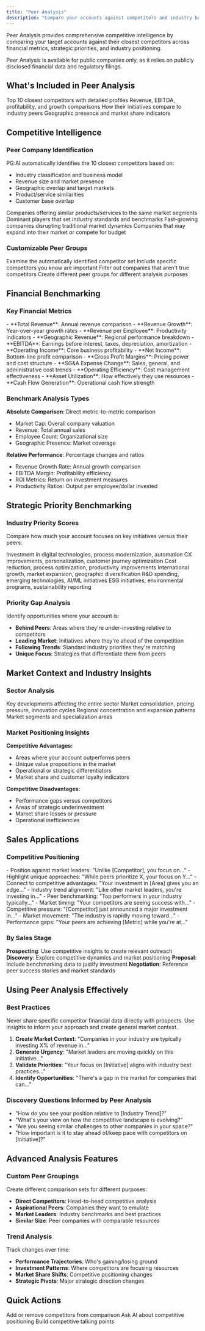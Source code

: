 ```yaml
---
title: "Peer Analysis"
description: "Compare your accounts against competitors and industry benchmarks"
---
```


Peer Analysis provides comprehensive competitive intelligence by comparing your target accounts against their closest competitors across financial metrics, strategic priorities, and industry positioning.

<Info>
  Peer Analysis is available for public companies only, as it relies on publicly disclosed financial data and regulatory filings.
</Info>

## What's Included in Peer Analysis

<CardGroup cols={2}>
  <Card title="Competitive Landscape" icon="chess">
    Top 10 closest competitors with detailed profiles
  </Card>
  <Card title="Financial Benchmarking" icon="chart-line">
    Revenue, EBITDA, profitability, and growth comparisons
  </Card>
  <Card title="Strategic Priorities" icon="bullseye">
    How their initiatives compare to industry peers
  </Card>
  <Card title="Market Positioning" icon="location-dot">
    Geographic presence and market share indicators
  </Card>
</CardGroup>

## Competitive Intelligence

### **Peer Company Identification**

PG:AI automatically identifies the 10 closest competitors based on:

- Industry classification and business model
- Revenue size and market presence
- Geographic overlap and target markets
- Product/service similarities
- Customer base overlap

<Tabs>
  <Tab title="Direct Competitors">
    Companies offering similar products/services to the same market segments
  </Tab>
  <Tab title="Market Leaders">
    Dominant players that set industry standards and benchmarks
  </Tab>
  <Tab title="Emerging Players">
    Fast-growing companies disrupting traditional market dynamics
  </Tab>
  <Tab title="Adjacent Competitors">
    Companies that may expand into their market or compete for budget
  </Tab>
</Tabs>

### **Customizable Peer Groups**

<Steps>
  <Step title="Review Default Peers">
    Examine the automatically identified competitor set
  </Step>
  <Step title="Add Relevant Competitors">
    Include specific competitors you know are important
  </Step>
  <Step title="Remove Irrelevant Companies">
    Filter out companies that aren't true competitors
  </Step>
  <Step title="Save Custom Groups">
    Create different peer groups for different analysis purposes
  </Step>
</Steps>

## Financial Benchmarking

### **Key Financial Metrics**

<AccordionGroup>
  <Accordion title="Revenue Metrics">
    - **Total Revenue**: Annual revenue comparison
    - **Revenue Growth**: Year-over-year growth rates
    - **Revenue per Employee**: Productivity indicators
    - **Geographic Revenue**: Regional performance breakdown
  </Accordion>
  <Accordion title="Profitability Measures">
    - **EBITDA**: Earnings before interest, taxes, depreciation, amortization
    - **Operating Income**: Core business profitability
    - **Net Income**: Bottom-line profit comparison
    - **Gross Profit Margins**: Pricing power and cost structure
  </Accordion>
  <Accordion title="Efficiency Indicators">
    - **SG&A Expense Change**: Sales, general, and administrative cost trends
    - **Operating Efficiency**: Cost management effectiveness
    - **Asset Utilization**: How effectively they use resources
    - **Cash Flow Generation**: Operational cash flow strength
  </Accordion>
</AccordionGroup>

### **Benchmark Analysis Types**

**Absolute Comparison**: Direct metric-to-metric comparison

- Market Cap: Overall company valuation
- Revenue: Total annual sales
- Employee Count: Organizational size
- Geographic Presence: Market coverage

**Relative Performance**: Percentage changes and ratios

- Revenue Growth Rate: Annual growth comparison
- EBITDA Margin: Profitability efficiency
- ROI Metrics: Return on investment measures
- Productivity Ratios: Output per employee/dollar invested

## Strategic Priority Benchmarking

### **Industry Priority Scores**

Compare how much your account focuses on key initiatives versus their peers:

<Tabs>
  <Tab title="Digital Transformation">
    Investment in digital technologies, process modernization, automation
  </Tab>
  <Tab title="Customer Experience">
    CX improvements, personalization, customer journey optimization
  </Tab>
  <Tab title="Operational Efficiency">
    Cost reduction, process optimization, productivity improvements
  </Tab>
  <Tab title="Global Expansion">
    International growth, market expansion, geographic diversification
  </Tab>
  <Tab title="Innovation Investment">
    R&D spending, emerging technologies, AI/ML initiatives
  </Tab>
  <Tab title="Sustainability">
    ESG initiatives, environmental programs, sustainability reporting
  </Tab>
</Tabs>

### **Priority Gap Analysis**

Identify opportunities where your account is:

- **Behind Peers**: Areas where they're under-investing relative to competitors
- **Leading Market**: Initiatives where they're ahead of the competition
- **Following Trends**: Standard industry priorities they're matching
- **Unique Focus**: Strategies that differentiate them from peers

## Market Context and Industry Insights

### **Sector Analysis**

<CardGroup cols={2}>
  <Card title="Industry Trends" icon="trending-up">
    Key developments affecting the entire sector
  </Card>
  <Card title="Competitive Dynamics" icon="balance-scale">
    Market consolidation, pricing pressure, innovation cycles
  </Card>
  <Card title="Geographic Distribution" icon="globe">
    Regional concentration and expansion patterns
  </Card>
  <Card title="Sub-Industry Breakdown" icon="sitemap">
    Market segments and specialization areas
  </Card>
</CardGroup>

### **Market Positioning Insights**

**Competitive Advantages:**

- Areas where your account outperforms peers
- Unique value propositions in the market
- Operational or strategic differentiators
- Market share and customer loyalty indicators

**Competitive Disadvantages:**

- Performance gaps versus competitors
- Areas of strategic underinvestment
- Market share losses or pressure
- Operational inefficiencies

## Sales Applications

### **Competitive Positioning**

<Tabs>
  <Tab title="Differentiation Strategy">
    - Position against market leaders: "Unlike [Competitor], you focus on..."
    - Highlight unique approaches: "While peers prioritize X, your focus on Y..."
    - Connect to competitive advantages: "Your investment in [Area] gives you an edge..."
  </Tab>
  <Tab title="Market Validation">
    - Industry trend alignment: "Like other market leaders, you're investing in..."
    - Peer benchmarking: "Top performers in your industry typically..."
    - Market timing: "Your competitors are seeing success with..."
  </Tab>
  <Tab title="Urgency Creation">
    - Competitive pressure: "[Competitor] just announced a major investment in..."
    - Market movement: "The industry is rapidly moving toward..."
    - Performance gaps: "Your peers are achieving [Metric] while you're at..."
  </Tab>
</Tabs>

### **By Sales Stage**

**Prospecting**: Use competitive insights to create relevant outreach
**Discovery**: Explore competitive dynamics and market positioning
**Proposal**: Include benchmarking data to justify investment
**Negotiation**: Reference peer success stories and market standards

## Using Peer Analysis Effectively

### **Best Practices**

<Warning>
  Never share specific competitor financial data directly with prospects. Use insights to inform your approach and create general market context.
</Warning>

1. **Create Market Context**: "Companies in your industry are typically investing X% of revenue in..."
2. **Generate Urgency**: "Market leaders are moving quickly on this initiative..."
3. **Validate Priorities**: "Your focus on [Initiative] aligns with industry best practices..."
4. **Identify Opportunities**: "There's a gap in the market for companies that can..."

### **Discovery Questions Informed by Peer Analysis**

- "How do you see your position relative to [Industry Trend]?"
- "What's your view on how the competitive landscape is evolving?"
- "Are you seeing similar challenges to other companies in your space?"
- "How important is it to stay ahead of/keep pace with competitors on [Initiative]?"

## Advanced Analysis Features

### **Custom Peer Groupings**

Create different comparison sets for different purposes:

- **Direct Competitors**: Head-to-head competitive analysis
- **Aspirational Peers**: Companies they want to emulate
- **Market Leaders**: Industry benchmarks and best practices
- **Similar Size**: Peer companies with comparable resources

### **Trend Analysis**

Track changes over time:

- **Performance Trajectories**: Who's gaining/losing ground
- **Investment Patterns**: Where competitors are focusing resources
- **Market Share Shifts**: Competitive positioning changes
- **Strategic Pivots**: Major strategic direction changes

## Quick Actions

<CardGroup cols={3}>
  <Card title="Customize Peers" icon="users">
    Add or remove competitors from comparison
  </Card>
  <Card title="Generate Insights" icon="lightbulb" href="/account-intelligence/ai-assistant">
    Ask AI about competitive positioning
  </Card>
  <Card title="Create Content" icon="pencil" href="/account-intelligence/content">
    Build competitive talking points
  </Card>
</CardGroup>
